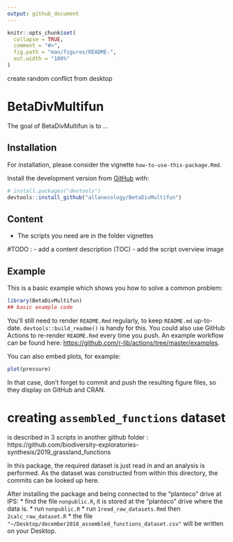 ```yaml
---
output: github_document
---
```


<!-- README.md is generated from README.Rmd by devtools::build_readme(). Please edit the .Rmd file -->

```r
knitr::opts_chunk$set(
  collapse = TRUE,
  comment = "#>",
  fig.path = "man/figures/README-",
  out.width = "100%"
)
```
create random conflict from desktop

# BetaDivMultifun

<!-- badges: start -->
<!-- badges: end -->

The goal of BetaDivMultifun is to ...

## Installation

For installation, please consider the vignette `how-to-use-this-package.Rmd`.

Install the development version from [GitHub](https://github.com/) with:

``` r
# install.packages("devtools")
devtools::install_github("allanecology/BetaDivMultifun")
```

## Content

- The scripts you need are in the folder vignettes

#TODO : 
- add a content description (TOC)
- add the script overview image

## Example

This is a basic example which shows you how to solve a common problem:

```r
library(BetaDivMultifun)
## basic example code
```


You'll still need to render `README.Rmd` regularly, to keep `README.md` up-to-date. `devtools::build_readme()` is handy for this. You could also use GitHub Actions to re-render `README.Rmd` every time you push. An example workflow can be found here: <https://github.com/r-lib/actions/tree/master/examples>.

You can also embed plots, for example:

```r
plot(pressure)
```

In that case, don't forget to commit and push the resulting figure files, so they display on GitHub and CRAN.


# creating `assembled_functions` dataset
is described in 3 scripts in another github folder : 
https://github.com/biodiversity-exploratories-synthesis/2019_grassland_functions

In this package, the required dataset is just read in and an analysis is performed. As the dataset was constructed from within this directory, the commits can be looked up here.

After installing the package and being connected to the "planteco" drive at IPS:
* find the file `nonpublic.R`, it is stored at the "planteco" drive where the data is.
* run `nonpublic.R`
* run `1read_raw_datasets.Rmd` then `2calc_raw_dataset.R`
* the file `"~/Desktop/december2018_assembled_functions_dataset.csv"` will be written on your Desktop.

